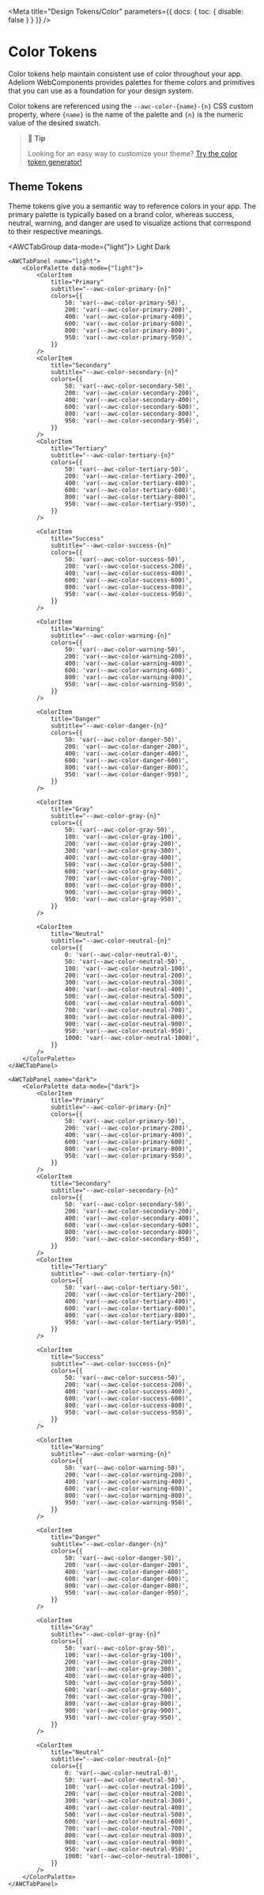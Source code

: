 
<Meta title="Design Tokens/Color" parameters={{ docs: { toc: { disable: false } } }} />

# Color Tokens

Color tokens help maintain consistent use of color throughout your app. Adeliom WebComponents provides palettes for theme colors and primitives that you can use as a foundation for your design system.

Color tokens are referenced using the `--awc-color-{name}-{n}` CSS custom property, where `{name}` is the name of the palette and `{n}` is the numeric value of the desired swatch.

> 📘 **Tip**
>
> Looking for an easy way to customize your theme? [Try the color token generator!](https://codepen.io/Arnaud-RITTI-the-selector/full/vYQjooj)


## Theme Tokens

Theme tokens give you a semantic way to reference colors in your app. The primary palette is typically based on a brand color, whereas success, neutral, warning, and danger are used to visualize actions that correspond to their respective meanings.

<AWCTabGroup data-mode={"light"}>
    <AWCTab slot="nav" panel="light">Light</AWCTab>
    <AWCTab slot="nav" panel="dark">Dark</AWCTab>

    <AWCTabPanel name="light">
        <ColorPalette data-mode={"light"}>
            <ColorItem
                title="Primary"
                subtitle="--awc-color-primary-{n}"
                colors={{
                    50: 'var(--awc-color-primary-50)',
                    200: 'var(--awc-color-primary-200)',
                    400: 'var(--awc-color-primary-400)',
                    600: 'var(--awc-color-primary-600)',
                    800: 'var(--awc-color-primary-800)',
                    950: 'var(--awc-color-primary-950)',
                }}
            />
            <ColorItem
                title="Secondary"
                subtitle="--awc-color-secondary-{n}"
                colors={{
                    50: 'var(--awc-color-secondary-50)',
                    200: 'var(--awc-color-secondary-200)',
                    400: 'var(--awc-color-secondary-400)',
                    600: 'var(--awc-color-secondary-600)',
                    800: 'var(--awc-color-secondary-800)',
                    950: 'var(--awc-color-secondary-950)',
                }}
            />
            <ColorItem
                title="Tertiary"
                subtitle="--awc-color-tertiary-{n}"
                colors={{
                    50: 'var(--awc-color-tertiary-50)',
                    200: 'var(--awc-color-tertiary-200)',
                    400: 'var(--awc-color-tertiary-400)',
                    600: 'var(--awc-color-tertiary-600)',
                    800: 'var(--awc-color-tertiary-800)',
                    950: 'var(--awc-color-tertiary-950)',
                }}
            />

            <ColorItem
                title="Success"
                subtitle="--awc-color-success-{n}"
                colors={{
                    50: 'var(--awc-color-success-50)',
                    200: 'var(--awc-color-success-200)',
                    400: 'var(--awc-color-success-400)',
                    600: 'var(--awc-color-success-600)',
                    800: 'var(--awc-color-success-800)',
                    950: 'var(--awc-color-success-950)',
                }}
            />

            <ColorItem
                title="Warning"
                subtitle="--awc-color-warning-{n}"
                colors={{
                    50: 'var(--awc-color-warning-50)',
                    200: 'var(--awc-color-warning-200)',
                    400: 'var(--awc-color-warning-400)',
                    600: 'var(--awc-color-warning-600)',
                    800: 'var(--awc-color-warning-800)',
                    950: 'var(--awc-color-warning-950)',
                }}
            />

            <ColorItem
                title="Danger"
                subtitle="--awc-color-danger-{n}"
                colors={{
                    50: 'var(--awc-color-danger-50)',
                    200: 'var(--awc-color-danger-200)',
                    400: 'var(--awc-color-danger-400)',
                    600: 'var(--awc-color-danger-600)',
                    800: 'var(--awc-color-danger-800)',
                    950: 'var(--awc-color-danger-950)',
                }}
            />

            <ColorItem
                title="Gray"
                subtitle="--awc-color-gray-{n}"
                colors={{
                    50: 'var(--awc-color-gray-50)',
                    100: 'var(--awc-color-gray-100)',
                    200: 'var(--awc-color-gray-200)',
                    300: 'var(--awc-color-gray-300)',
                    400: 'var(--awc-color-gray-400)',
                    500: 'var(--awc-color-gray-500)',
                    600: 'var(--awc-color-gray-600)',
                    700: 'var(--awc-color-gray-700)',
                    800: 'var(--awc-color-gray-800)',
                    900: 'var(--awc-color-gray-900)',
                    950: 'var(--awc-color-gray-950)',
                }}
            />

            <ColorItem
                title="Neutral"
                subtitle="--awc-color-neutral-{n}"
                colors={{
                    0: 'var(--awc-color-neutral-0)',
                    50: 'var(--awc-color-neutral-50)',
                    100: 'var(--awc-color-neutral-100)',
                    200: 'var(--awc-color-neutral-200)',
                    300: 'var(--awc-color-neutral-300)',
                    400: 'var(--awc-color-neutral-400)',
                    500: 'var(--awc-color-neutral-500)',
                    600: 'var(--awc-color-neutral-600)',
                    700: 'var(--awc-color-neutral-700)',
                    800: 'var(--awc-color-neutral-800)',
                    900: 'var(--awc-color-neutral-900)',
                    950: 'var(--awc-color-neutral-950)',
                    1000: 'var(--awc-color-neutral-1000)',
                }}
            />
        </ColorPalette>
    </AWCTabPanel>

    <AWCTabPanel name="dark">
        <ColorPalette data-mode={"dark"}>
            <ColorItem
                title="Primary"
                subtitle="--awc-color-primary-{n}"
                colors={{
                    50: 'var(--awc-color-primary-50)',
                    200: 'var(--awc-color-primary-200)',
                    400: 'var(--awc-color-primary-400)',
                    600: 'var(--awc-color-primary-600)',
                    800: 'var(--awc-color-primary-800)',
                    950: 'var(--awc-color-primary-950)',
                }}
            />
            <ColorItem
                title="Secondary"
                subtitle="--awc-color-secondary-{n}"
                colors={{
                    50: 'var(--awc-color-secondary-50)',
                    200: 'var(--awc-color-secondary-200)',
                    400: 'var(--awc-color-secondary-400)',
                    600: 'var(--awc-color-secondary-600)',
                    800: 'var(--awc-color-secondary-800)',
                    950: 'var(--awc-color-secondary-950)',
                }}
            />
            <ColorItem
                title="Tertiary"
                subtitle="--awc-color-tertiary-{n}"
                colors={{
                    50: 'var(--awc-color-tertiary-50)',
                    200: 'var(--awc-color-tertiary-200)',
                    400: 'var(--awc-color-tertiary-400)',
                    600: 'var(--awc-color-tertiary-600)',
                    800: 'var(--awc-color-tertiary-800)',
                    950: 'var(--awc-color-tertiary-950)',
                }}
            />

            <ColorItem
                title="Success"
                subtitle="--awc-color-success-{n}"
                colors={{
                    50: 'var(--awc-color-success-50)',
                    200: 'var(--awc-color-success-200)',
                    400: 'var(--awc-color-success-400)',
                    600: 'var(--awc-color-success-600)',
                    800: 'var(--awc-color-success-800)',
                    950: 'var(--awc-color-success-950)',
                }}
            />

            <ColorItem
                title="Warning"
                subtitle="--awc-color-warning-{n}"
                colors={{
                    50: 'var(--awc-color-warning-50)',
                    200: 'var(--awc-color-warning-200)',
                    400: 'var(--awc-color-warning-400)',
                    600: 'var(--awc-color-warning-600)',
                    800: 'var(--awc-color-warning-800)',
                    950: 'var(--awc-color-warning-950)',
                }}
            />

            <ColorItem
                title="Danger"
                subtitle="--awc-color-danger-{n}"
                colors={{
                    50: 'var(--awc-color-danger-50)',
                    200: 'var(--awc-color-danger-200)',
                    400: 'var(--awc-color-danger-400)',
                    600: 'var(--awc-color-danger-600)',
                    800: 'var(--awc-color-danger-800)',
                    950: 'var(--awc-color-danger-950)',
                }}
            />

            <ColorItem
                title="Gray"
                subtitle="--awc-color-gray-{n}"
                colors={{
                    50: 'var(--awc-color-gray-50)',
                    100: 'var(--awc-color-gray-100)',
                    200: 'var(--awc-color-gray-200)',
                    300: 'var(--awc-color-gray-300)',
                    400: 'var(--awc-color-gray-400)',
                    500: 'var(--awc-color-gray-500)',
                    600: 'var(--awc-color-gray-600)',
                    700: 'var(--awc-color-gray-700)',
                    800: 'var(--awc-color-gray-800)',
                    900: 'var(--awc-color-gray-900)',
                    950: 'var(--awc-color-gray-950)',
                }}
            />

            <ColorItem
                title="Neutral"
                subtitle="--awc-color-neutral-{n}"
                colors={{
                    0: 'var(--awc-color-neutral-0)',
                    50: 'var(--awc-color-neutral-50)',
                    100: 'var(--awc-color-neutral-100)',
                    200: 'var(--awc-color-neutral-200)',
                    300: 'var(--awc-color-neutral-300)',
                    400: 'var(--awc-color-neutral-400)',
                    500: 'var(--awc-color-neutral-500)',
                    600: 'var(--awc-color-neutral-600)',
                    700: 'var(--awc-color-neutral-700)',
                    800: 'var(--awc-color-neutral-800)',
                    900: 'var(--awc-color-neutral-900)',
                    950: 'var(--awc-color-neutral-950)',
                    1000: 'var(--awc-color-neutral-1000)',
                }}
            />
        </ColorPalette>
    </AWCTabPanel>

</AWCTabGroup>

